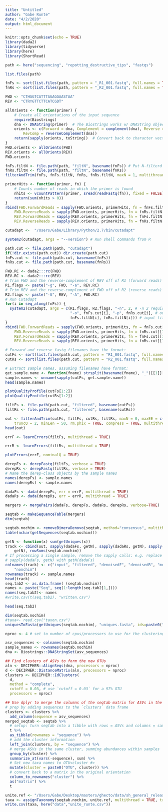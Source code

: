 ```yaml
---
title: "Untitled"
author: "Gabe Runte"
date: "4/2/2020"
output: html_document
---
```


```r
knitr::opts_chunk$set(echo = TRUE)
library(dada2)
library(tidyverse)
library(here)
library(ShortRead)
```

```r
path <- here("sequencing", "repotting_destructive_tips", "fastqs")
```

```r
list.files(path)
```

```r
fnFs <- sort(list.files(path, pattern = "_R1_001.fastq", full.names = TRUE))
fnRs <- sort(list.files(path, pattern = "_R2_001.fastq", full.names = TRUE))

FWD <- "CTHGGTCATTTAGAGGAASTAA"
REV <- "CTRYGTTCTTCATCGDT"

allOrients <- function(primer) {
    # Create all orientations of the input sequence
    require(Biostrings)
    dna <- DNAString(primer)  # The Biostrings works w/ DNAString objects rather than character vectors
    orients <- c(Forward = dna, Complement = complement(dna), Reverse = reverse(dna), 
        RevComp = reverseComplement(dna))
    return(sapply(orients, toString))  # Convert back to character vector
}
FWD.orients <- allOrients(FWD)
REV.orients <- allOrients(REV)
FWD.orients

fnFs.filtN <- file.path(path, "filtN", basename(fnFs)) # Put N-filterd files in filtN/ subdirectory
fnRs.filtN <- file.path(path, "filtN", basename(fnRs))
filterAndTrim(fnFs, fnFs.filtN, fnRs, fnRs.filtN, maxN = 1, multithread = TRUE)

primerHits <- function(primer, fn) {
    # Counts number of reads in which the primer is found
    nhits <- vcountPattern(primer, sread(readFastq(fn)), fixed = FALSE)
    return(sum(nhits > 0))
}
rbind(FWD.ForwardReads = sapply(FWD.orients, primerHits, fn = fnFs.filtN[[1]]), 
    FWD.ReverseReads = sapply(FWD.orients, primerHits, fn = fnRs.filtN[[1]]), 
    REV.ForwardReads = sapply(REV.orients, primerHits, fn = fnFs.filtN[[1]]), 
    REV.ReverseReads = sapply(REV.orients, primerHits, fn = fnRs.filtN[[1]]))
```

```r
cutadapt <-  "/Users/Gabe/Library/Python/2.7/bin/cutadapt"

system2(cutadapt, args = "--version") # Run shell commands from R

path.cut <- file.path(path, "cutadapt")
if(!dir.exists(path.cut)) dir.create(path.cut)
fnFs.cut <- file.path(path.cut, basename(fnFs))
fnRs.cut <- file.path(path.cut, basename(fnRs))

FWD.RC <- dada2:::rc(FWD)
REV.RC <- dada2:::rc(REV)
# Trim FWD and the reverse-complement of REV off of R1 (forward reads)
R1.flags <- paste("-g", FWD, "-a", REV.RC) 
# Trim REV and the reverse-complement of FWD off of R2 (reverse reads)
R2.flags <- paste("-G", REV, "-A", FWD.RC) 
# Run Cutadapt
for(i in seq_along(fnFs)) {
  system2(cutadapt, args = c(R1.flags, R2.flags, "-n", 2, # -n 2 required to remove FWD and REV from reads
                             "-o", fnFs.cut[i], "-p", fnRs.cut[i], # output files
                             fnFs.filtN[i], fnRs.filtN[i])) # input files
}
rbind(FWD.ForwardReads = sapply(FWD.orients, primerHits, fn = fnFs.cut[[1]]), 
    FWD.ReverseReads = sapply(FWD.orients, primerHits, fn = fnRs.cut[[1]]), 
    REV.ForwardReads = sapply(REV.orients, primerHits, fn = fnFs.cut[[1]]), 
    REV.ReverseReads = sapply(REV.orients, primerHits, fn = fnRs.cut[[1]]))

```

```r
# Forward and reverse fastq filenames have the format:
cutFs <- sort(list.files(path.cut, pattern = "R1_001.fastq", full.names = TRUE))
cutRs <- sort(list.files(path.cut, pattern = "R2_001.fastq", full.names = TRUE))

# Extract sample names, assuming filenames have format:
get.sample.name <- function(fname) strsplit(basename(fname), "_")[[1]][1]
sample.names <- unname(sapply(cutFs, get.sample.name))
head(sample.names)

```


```r

plotQualityProfile(cutFs[1:2])
plotQualityProfile(cutRs[1:2])

```

```r
filtFs <- file.path(path.cut, "filtered", basename(cutFs))
filtRs <- file.path(path.cut, "filtered", basename(cutRs))
```


```r
out <- filterAndTrim(cutFs, filtFs, cutRs, filtRs, maxN = 0, maxEE = c(2, 2), 
    truncQ = 2, minLen = 50, rm.phix = TRUE, compress = TRUE, multithread = TRUE)  # on windows, set multithread = FALSE
head(out)
```

```r
errF <- learnErrors(filtFs, multithread = TRUE)
```

```r
errR <- learnErrors(filtRs, multithread = TRUE)
```

```r

plotErrors(errF, nominalQ = TRUE)
```

```r
derepFs <- derepFastq(filtFs, verbose = TRUE)
derepRs <- derepFastq(filtRs, verbose = TRUE)
# Name the derep-class objects by the sample names
names(derepFs) <- sample.names
names(derepRs) <- sample.names

```

```r
dadaFs <- dada(derepFs, err = errF, multithread = TRUE)
dadaRs <- dada(derepRs, err = errR, multithread = TRUE)
```

```r
mergers <- mergePairs(dadaFs, derepFs, dadaRs, derepRs, verbose=TRUE)
```

```r
seqtab <- makeSequenceTable(mergers)
dim(seqtab)
```

```r
seqtab.nochim <- removeBimeraDenovo(seqtab, method="consensus", multithread=TRUE, verbose=TRUE)
table(nchar(getSequences(seqtab.nochim)))
```

```r
getN <- function(x) sum(getUniques(x))
track <- cbind(out, sapply(dadaFs, getN), sapply(dadaRs, getN), sapply(mergers, 
    getN), rowSums(seqtab.nochim))
# If processing a single sample, remove the sapply calls: e.g. replace
# sapply(dadaFs, getN) with getN(dadaFs)
colnames(track) <- c("input", "filtered", "denoisedF", "denoisedR", "merged", 
    "nonchim")
rownames(track) <- sample.names
head(track)
seq.tab2 <- as.data.frame( (seqtab.nochim))
names <- paste("Seq", seq(1:length(seq.tab2[1,])))
names(seq.tab2)<- names
#write.csv(t(seq.tab2), "written.csv")

head(seq.tab2)

dim(seqtab.nochim)
#taxa<- read.csv("taxon.csv")
uniquesToFasta(getUniques(seqtab.nochim), "uniques.fasta", ids=paste0("Seq", seq(length(getUniques(seqtab.nochim)))))
```

```r
nproc <- 4 # set to number of cpus/processors to use for the clustering

asv_sequences <- colnames(seqtab.nochim)
sample_names <- rownames(seqtab.nochim)
dna <- Biostrings::DNAStringSet(asv_sequences)

## Find clusters of ASVs to form the new OTUs
aln <- DECIPHER::AlignSeqs(dna, processors = nproc)
d <- DECIPHER::DistanceMatrix(aln, processors = nproc)
clusters <- DECIPHER::IdClusters(
  d, 
  method = "complete",
  cutoff = 0.03, # use `cutoff = 0.03` for a 97% OTU 
  processors = nproc)

## Use dplyr to merge the columns of the seqtab matrix for ASVs in the same OTU
# prep by adding sequences to the `clusters` data frame
clusters <- clusters %>%
  add_column(sequence = asv_sequences)
merged_seqtab <- seqtab %>%
  # setup: turn seqtab into a tibble with rows = ASVs and columns = samples
  t %>%
  as_tibble(rownames = "sequence") %>%
  # add the cluster information
  left_join(clusters, by = "sequence") %>%
  # merge ASVs in the same cluster, summing abundances within samples
  group_by(cluster) %>%
  summarize_at(vars(-sequence), sum) %>%
  # Set new taxa names to OTU<cluster #> 
  mutate(cluster = paste0("OTU", cluster)) %>%
  # convert back to a matrix in the original orientation
  column_to_rownames("cluster") %>%
  as("matrix") %>%
  t
```


```r
unite.ref <- "/Users/Gabe/Desktop/masters/ghecto/data/sh_general_release_all_10.05.2021/sh_general_release_dynamic_all_10.05.2021.fasta"
taxa <- assignTaxonomy(seqtab.nochim, unite.ref, multithread = TRUE, tryRC = TRUE)
write.csv(taxa, here("data","unite_runte.csv"))
```



